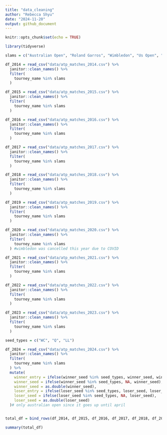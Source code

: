 ```yaml
---
title: "data_cleaning"
author: "Rebecca Shyu"
date: "2024-11-20"
output: github_document
---
```


```r
knitr::opts_chunk$set(echo = TRUE)

library(tidyverse)
```

```r
slams = c("Australian Open", "Roland Garros", "Wimbledon", "Us Open", "US Open")

df_2014 = read_csv("data/atp_matches_2014.csv") %>% 
  janitor::clean_names() %>% 
  filter(
    tourney_name %in% slams
  )

df_2015 = read_csv("data/atp_matches_2015.csv") %>% 
  janitor::clean_names() %>% 
  filter(
    tourney_name %in% slams
  )

df_2016 = read_csv("data/atp_matches_2016.csv") %>% 
  janitor::clean_names() %>% 
  filter(
    tourney_name %in% slams
  )

df_2017 = read_csv("data/atp_matches_2017.csv") %>% 
  janitor::clean_names() %>% 
  filter(
    tourney_name %in% slams
  )

df_2018 = read_csv("data/atp_matches_2018.csv") %>% 
  janitor::clean_names() %>% 
  filter(
    tourney_name %in% slams
  )

df_2019 = read_csv("data/atp_matches_2019.csv") %>% 
  janitor::clean_names() %>% 
  filter(
    tourney_name %in% slams
  )

df_2020 = read_csv("data/atp_matches_2020.csv") %>% 
  janitor::clean_names() %>% 
  filter(
    tourney_name %in% slams
  ) #wimbledon was cancelled this year due to COVID

df_2021 = read_csv("data/atp_matches_2021.csv") %>% 
  janitor::clean_names() %>% 
  filter(
    tourney_name %in% slams
  ) 

df_2022 = read_csv("data/atp_matches_2022.csv") %>% 
  janitor::clean_names() %>% 
  filter(
    tourney_name %in% slams
  )

df_2023 = read_csv("data/atp_matches_2023.csv") %>% 
  janitor::clean_names() %>% 
  filter(
    tourney_name %in% slams
  )

seed_types = c("WC", "Q", "LL")

df_2024 = read_csv("data/atp_matches_2024.csv") %>% 
  janitor::clean_names() %>% 
  filter(
    tourney_name %in% slams
  ) %>% 
  mutate(
    winner_entry = ifelse(winner_seed %in% seed_types, winner_seed, winner_entry),
    winner_seed = ifelse(winner_seed %in% seed_types, NA, winner_seed),
    winner_seed = as.double(winner_seed),
    loser_entry = ifelse(loser_seed %in% seed_types, loser_seed, loser_entry),
    loser_seed = ifelse(loser_seed %in% seed_types, NA, loser_seed),
    loser_seed = as.double(loser_seed)
  )# only australian open since it goes up until april


total_df = bind_rows(df_2014, df_2015, df_2016, df_2017, df_2018, df_2019, df_2020, df_2021, df_2022, df_2023, df_2024)

summary(total_df)
```

